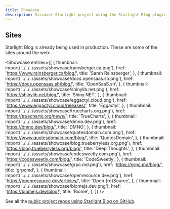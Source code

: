 ```yaml
---
title: Showcase
description: Discover Starlight project using the Starlight Blog plugin.
---
```



<ShowcaseIntro
  cta="Have you built a blog using Starlight Blog?"
  href="https://github.com/HiDeoo/starlight-blog/edit/main/docs/src/content/docs/resources/showcase.mdx"
/>

## Sites

Starlight Blog is already being used in production. These are some of the sites around the web:

<Showcase
  entries={[
    {
      thumbnail: import('../../../assets/showcase/rainsberger.ca.png'),
      href: 'https://www.rainsberger.ca/blog/',
      title: 'Sarah Rainsberger',
    },
    {
      thumbnail: import('../../../assets/showcase/docs.opensaas.sh.png'),
      href: 'https://docs.opensaas.sh/blog/',
      title: 'OpenSaaS.sh',
    },
    {
      thumbnail: import('../../../assets/showcase/shinylib.net.png'),
      href: 'https://shinylib.net/blog/',
      title: 'Shiny.NET',
    },
    {
      thumbnail: import('../../../assets/showcase/eggactyl.cloud.png'),
      href: 'https://www.eggactyl.cloud/releases/',
      title: 'Eggactyl',
    },
    {
      thumbnail: import('../../../assets/showcase/truecharts.org.png'),
      href: 'https://truecharts.org/news/',
      title: 'TrueCharts',
    },
    {
      thumbnail: import('../../../assets/showcase/dmno.dev.png'),
      href: 'https://dmno.dev/blog/',
      title: 'DMNO',
    },
    {
      thumbnail: import('../../../assets/showcase/quotesdomain.com.png'),
      href: 'https://www.quotesdomain.com/blog/',
      title: 'QuotesDomain',
    },
    {
      thumbnail: import('../../../assets/showcase/blog.trueberryless.org.png'),
      href: 'https://blog.trueberryless.org/blog/',
      title: 'Deep Thoughts',
    },
    {
      thumbnail: import('../../../assets/showcase/codesweetly.com.png'),
      href: 'https://codesweetly.com/blog/',
      title: 'CodeSweetly',
    },
    {
      thumbnail: import('../../../assets/showcase/grpc.md.png'),
      href: 'https://grpc.md/blog/',
      title: 'grpcmd',
    },
    {
      thumbnail: import('../../../assets/showcase/openresource.dev.png'),
      href: 'https://openresource.dev/articles/',
      title: 'Open {re}Source',
    },
    {
      thumbnail: import('../../../assets/showcase/biomejs.dev.png'),
      href: 'https://biomejs.dev/blog/',
      title: 'Biome',
    },
  ]}
/>

See all the [public project repos using Starlight Blog on GitHub](https://github.com/hideoo/starlight-blog/network/dependents).
